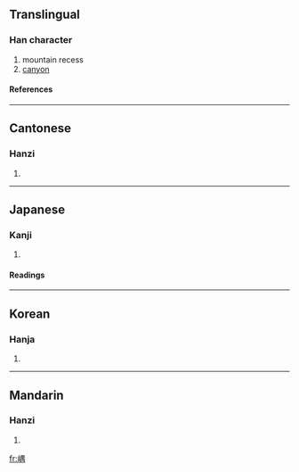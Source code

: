 ==Translingual==
===Han character===
{{Han char|rn=46|rad=山|as=09|sn=12|four=2672<sub>7</sub>|canj=山田中月 (UWLB)}}
# mountain recess
# [[canyon]]
====References====
{{Han ref|kx=0316.190|dkj=08281|dj=0616.400|hdz=10786.030|uh=5D4E|ud=23886|bh=D8E1|bd=55521}}
----
==Cantonese==
===Hanzi===
{{yue-hanzi|jyut=|y=yu4}}
# {{defn|Cantonese}}
----
==Japanese==
===Kanji===
{{ja-kanji|grade=|rs=山09}}
# {{defn|Japanese}} 
====Readings====
{{ja-readings|on=[[ぐう]] (gū), [[ぐ]] (gu)|kun=[[くま]] (kuma)}}
----
==Korean==
===Hanja===
{{ko-hanja|hangeul=유|rv=yu|mr=yu}}
# {{defn|Korean}}
----
==Mandarin==
===Hanzi===
{{cmn-hanzi|pin=[[yú]] (yu2)|wg=yü<sup>2</sup>}}
# {{defn|Mandarin}}

[[fr:嵎]]
